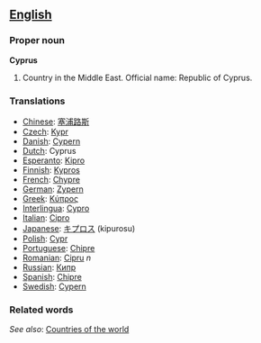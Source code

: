 ==[[English]]==
===Proper noun===
'''Cyprus'''

# Country in the Middle East. Official name: Republic of Cyprus.
===Translations===
*[[Chinese]]: [[塞浦路斯]]
*[[Czech]]: [[Kypr]]
*[[Danish]]: [[Cypern]]
*[[Dutch]]: Cyprus
*[[Esperanto]]: [[Kipro]]
*[[Finnish]]: [[Kypros]]
*[[French]]: [[Chypre]]
*[[German]]: [[Zypern]]
*[[Greek]]: [[Κύπρος]]
*[[Interlingua]]: [[Cypro]]
*[[Italian]]: [[Cipro]]
*[[Japanese]]: [[キプロス]] (kipurosu)
*[[Polish]]: [[Cypr]]
*[[Portuguese]]: [[Chipre]]
*[[Romanian]]: [[Cipru]] ''n''
*[[Russian]]: [[Кипр]]
*[[Spanish]]: [[Chipre]]
*[[Swedish]]: [[Cypern]]

=== Related words===

''See also'': [[Countries of the world]]